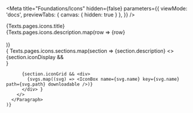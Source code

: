 
<Meta
  title="Foundations/Icons"
  hidden={false}
  parameters={{
    viewMode: 'docs',
    previewTabs: {
      canvas: { hidden: true }
    },
  }}
/>

<style>{`
  .title {
    margin-left: 0;
    margin-bottom: 24px;
    font-size: 32px;
    font-weight: 600;
    line-height: 1.5;
  }

  .principlesGrid {
    display: grid;
    grid-template-columns: 1fr 1fr;
    grid-row-gap: 40px;
  }

  .designSystemGrid {
    display: grid;
    grid-gap: 24px;
  }

  .topicContent {
    
  }
`}</style>

<div>
  <div>
    <div className="title">{Texts.pages.icons.title}</div>
    <DescriptionBox>
      {Texts.pages.icons.description.map(row => <span key={row}>{row}<br/><br/></span>)}
    </DescriptionBox>
  </div>
  <div>
    { Texts.pages.icons.sections.map(section => 
      <Paragraph title={section.title} key={section.title}>
        <DescriptionBox>
          {section.description}
        </DescriptionBox>
        <>
          {section.iconDisplay && <div> <IconDisplay data={icons} /> </div>}
          
          {section.iconGrid && <div>
            {svgs.map((svg) => <IconBox name={svg.name} key={svg.name} path={svg.path} downloadable />)}
          </div> }
        </>
      </Paragraph>
    )}
  </div>
</div>

